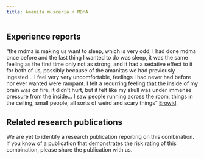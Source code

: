 ---
title: Amanita muscaria + MDMA
---
## Experience reports

“the mdma is making us want to sleep, which is very odd, I had done mdma once before and the last thing I wanted to do was sleep, it was the same feeling as the first time only not as strong, and it had a sedative effect to it for both of us, possibly because of the amanitas we had previously ingested… I feel very very uncomfortable, feelings I had never had before nor ever wanted were rampant. I felt a recurring feeling that the inside of my brain was on fire, it didn't hurt, but it felt like my skull was under immense pressure from the inside… I saw people running across the room, things in the ceiling, small people, all sorts of weird and scary things” [Erowid](https://erowid.org/experiences/exp.php?ID=43071).

## Related research publications

We are yet to identify a research publication reporting on this combination. If you know of a publication that demonstrates the risk rating of this combination, please share the publication with us.







